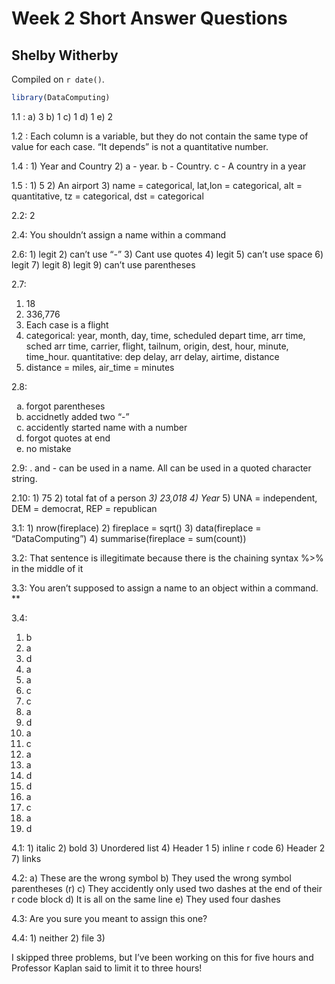 # Week 2 Short Answer Questions

## Shelby Witherby

<!-- leave this material as is -->
Compiled on `r date()`.

```r
library(DataComputing)
```
<!-- put your content after this line -->

1.1 :
a) 3
b) 1
c) 1
d) 1
e) 2

1.2 : Each column is a variable, but they do not contain the same type of value for each case. "It depends" is not a quantitative number.

1.4 : 
1) Year and Country
2) a - year. b - Country. c - A country in a year

1.5 :
1) 5
2) An airport
3) name = categorical, lat,lon = categorical, alt = quantitative, tz = categorical, dst = categorical

2.2: 2

2.4: You shouldn't assign a name within a command

2.6: 
1) legit
2) can't use "-"
3) Cant use quotes
4) legit
5) can't use space
6) legit
7) legit
8) legit
9) can't use parentheses

2.7: 

1. 18
2. 336,776
3. Each case is a flight
4. categorical: year, month, day, time, scheduled depart time, arr time, sched arr time, carrier, flight, tailnum, origin, dest, hour, minute, time_hour. quantitative: dep delay, arr delay, airtime, distance
5. distance = miles, air_time = minutes


2.8:

a) forgot parentheses
b) accidnetly added two "-"
c) accidently started name with a number
d) forgot quotes at end
e) no mistake

2.9: . and - can be used in a name. All can be used in a quoted character string.

2.10:
1) 75
2) total fat of a person *
3) 23,018
4) Year *
5) UNA = independent, DEM = democrat, REP = republican

3.1: 
1) nrow(fireplace)
2) fireplace = sqrt()
3) data(fireplace = "DataComputing")
4) summarise(fireplace = sum(count))

3.2: That sentence is illegitimate because there is the chaining syntax %>% in the middle of it

3.3: You aren't supposed to assign a name to an object within a command. **

3.4:

1) b
2) a
3) d
4) a
5) a
6) c
7) c
8) a
9) d
10) a
11) c
12) a
13) a
14) d
15) d
16) a
17) c
18) a
19) d

4.1:
1) italic
2) bold
3) Unordered list
4) Header 1
5) inline r code
6) Header 2
7) links

4.2:
a) These are the wrong symbol
b) They used the wrong symbol parentheses (r)
c) They accidently only used two dashes at the end of their r code block
d) It is all on the same line
e) They used four dashes

4.3: Are you sure you meant to assign this one?

4.4:
1) neither
2) file
3) 


I skipped three problems, but I've been working on this for five hours and Professor Kaplan said to limit it to three hours!